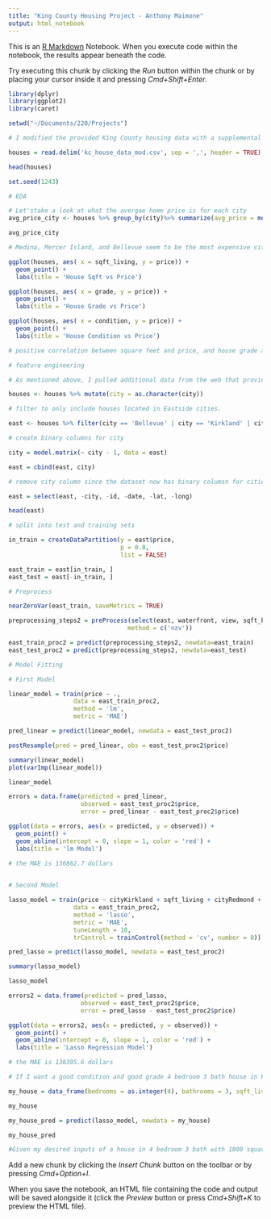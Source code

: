 ```yaml
---
title: "King County Housing Project - Anthony Maimone"
output: html_notebook
---
```


This is an [R Markdown](http://rmarkdown.rstudio.com) Notebook. When you execute code within the notebook, the results appear beneath the code. 

Try executing this chunk by clicking the *Run* button within the chunk or by placing your cursor inside it and pressing *Cmd+Shift+Enter*. 

```r
library(dplyr)
library(ggplot2)
library(caret)

setwd("~/Documents/220/Projects")

# I modified the provided King County housing data with a supplemental data source that included the city each zip code corresponds to. I merged the two tables in using Power Query, which resulted in adding in another column for the city. 

houses = read.delim('kc_house_data_mod.csv', sep = ',', header = TRUE)

head(houses)

set.seed(1243)

```

```r
# EDA

# Let'stake a look at what the avergae home price is for each city
avg_price_city <- houses %>% group_by(city)%>% summarize(avg_price = mean(price))

avg_price_city

# Medina, Mercer Island, and Bellevue seem to be the most expensive cities in King County!

ggplot(houses, aes( x = sqft_living, y = price)) +
  geom_point() +
  labs(title = 'House Sqft vs Price')

ggplot(houses, aes( x = grade, y = price)) +
  geom_point() +
  labs(title = 'House Grade vs Price')

ggplot(houses, aes( x = condition, y = price)) +
  geom_point() +
  labs(title = 'House Condition vs Price')

# positive correlation between square feet and price, and house grade and price. Condition does seems to affect price, however it does not seem to have as strong of a positive correlation as the other varibles. 

```


```r
# feature engineering

# As mentioned above, I pulled additional data from the web that provided the city name that corresponds to each zipcode. I then merged that data table on the zipcode column using Power Query to add the city column to the dataset. I did this so that I could easily filter the dataset to only include Eastside homes. 

houses <- houses %>% mutate(city = as.character(city))

# filter to only include houses located in Eastside cities. 

east <- houses %>% filter(city == 'Bellevue' | city == 'Kirkland' | city == 'Redmond' | city == 'Woodinville' | city == 'Issaquah' | city == 'Newcastle' | city == 'Sammamish' | city == 'Bothell')

# create binary columns for city

city = model.matrix(~ city - 1, data = east)

east = cbind(east, city)

# remove city column since the dataset now has binary columsn for cities. Also removing other uneeded columns for model

east = select(east, -city, -id, -date, -lat, -long)

head(east)

```

```r
# split into test and training sets

in_train = createDataPartition(y = east$price,
                               p = 0.8,  
                               list = FALSE)

east_train = east[in_train, ]
east_test = east[-in_train, ]

# Preprocess

nearZeroVar(east_train, saveMetrics = TRUE)

preprocessing_steps2 = preProcess(select(east, waterfront, view, sqft_basement, yr_renovated, cityBothell), 
                                 method = c('nzv'))

east_train_proc2 = predict(preprocessing_steps2, newdata=east_train) 
east_test_proc2 = predict(preprocessing_steps2, newdata=east_test)

```

```r
# Model Fitting

# First Model 

linear_model = train(price ~ .,
                  data = east_train_proc2,
                  method = 'lm',
                  metric = 'MAE')

pred_linear = predict(linear_model, newdata = east_test_proc2)

postResample(pred = pred_linear, obs = east_test_proc2$price)

summary(linear_model)
plot(varImp(linear_model))

linear_model

errors = data.frame(predicted = pred_linear, 
                    observed = east_test_proc2$price, 
                    error = pred_linear - east_test_proc2$price)

ggplot(data = errors, aes(x = predicted, y = observed)) + 
  geom_point() + 
  geom_abline(intercept = 0, slope = 1, color = 'red') +
  labs(title = 'lm Model')

# the MAE is 136862.7 dollars
 
```

```r
# Second Model

lasso_model = train(price ~ cityKirkland + sqft_living + cityRedmond + citySammamish + cityWoodinville + cityIssaquah + cityBellevue + grade + bedrooms +bathrooms + zipcode,
                  data = east_train_proc2,
                  method = 'lasso',
                  metric = 'MAE',
                  tuneLength = 10, 
                  trControl = trainControl(method = 'cv', number = 8))

pred_lasso = predict(lasso_model, newdata = east_test_proc2)

summary(lasso_model)

lasso_model

errors2 = data.frame(predicted = pred_lasso, 
                    observed = east_test_proc2$price, 
                    error = pred_lasso - east_test_proc2$price)

ggplot(data = errors2, aes(x = predicted, y = observed)) + 
  geom_point() + 
  geom_abline(intercept = 0, slope = 1, color = 'red') +
  labs(title = 'Lasso Regression Model')

# the MAE is 136395.6 dollars

```


```r
# If I want a good condition and good grade 4 bedroom 3 bath house in Kirkland, what price can I expect?

my_house = data_frame(bedrooms = as.integer(4), bathrooms = 3, sqft_living = 1800.0, sqft_lot = 0.6, floors = 2, condition = as.integer(8), grade = as.integer(8), sqft_above = 0.5, yr_built = as.integer(2000), zipcode = 98034, sqft_living15 = as.integer(1800.0), sqft_lot15 = as.integer(5000), cityBellevue = 0, cityIssaquah = 0, cityKirkland = 1, cityRedmond = 0, citySammamish = 0, cityWoodinville = 0)

my_house

my_house_pred = predict(lasso_model, newdata = my_house)

my_house_pred

#Given my desired inputs of a house in 4 bedroom 3 bath with 1800 square feet in Kirkland with grade and conditions of 8, the lasso model predicted the price would be $566,071.7. This is well below the average house price in Kirkland of $646,374.2 as identified earlier in this notebook. Ultimately the lasso model performed slightly better than the standard linear model at predicting home prices, however the error was still pretty large.

```


Add a new chunk by clicking the *Insert Chunk* button on the toolbar or by pressing *Cmd+Option+I*.

When you save the notebook, an HTML file containing the code and output will be saved alongside it (click the *Preview* button or press *Cmd+Shift+K* to preview the HTML file).
